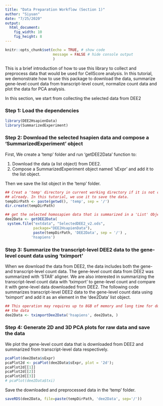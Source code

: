```yaml
---
title: "Data Preparation Workflow (Section 1)"
author: "Siyuan"
date: "7/25/2020"
output: 
  html_document:
    fig_width: 10
    fig_height: 8
---
```


```r
knitr::opts_chunk$set(echo = TRUE, # show code
                      message = FALSE # hide console output
                      )
```

This is a brief introduction of how to use this library to collect and preprocess data that would be used for CellScore analysis. In this tutorial, we demonstrate how to use this package to download the data, summarize gene-level count data from transcript-level count, normalize count data and plot the data for PCA analysis.


In this section, we start from collecting the selected data from DEE2

### Step 1: Load the dependencies
```r
library(DEE2HsapienData)
library(SummarizedExperiment)
```

### Step 2: Download the selected hsapien data and compose a 'SummarizedExperiment' object
First, We create a 'temp' folder and run 'getDEE2Data' function to:

1. Download the data (a list object) from DEE2.
2. Compose a SummarizedExperiment object named 'sExpr' and add it to the list object.

Then we save the list object in the 'temp' folder.
```r
## Creat a 'temp' directory in current working directory if it is not created
## already. In this tutorial, we use it to save the data. 
tempDirPath <- paste(getwd(), 'temp', sep = '/')
dir.create(tempDirPath)

## get the selected homosapien data that is summarized in a 'List' Object.
dee2Data <- getDEE2Data(
 system.file("extdata", "SelectedDEE2_v2.ods",
             package="DEE2HsapienData"),
             paste(tempDirPath, 'DEE2Data', sep = '/') , 
            'hsapiens')
```
### Step 3: Summarize the transcript-level DEE2 data to the gene-level count data using 'tximport'
When we download the data from DEE2, the data includes both the gene- and 
transcript-level count data. The gene-level count data from DEE2 was summarized with 'STAR' aligner. We are also interested in summarizing the transcript-level count data with 'tximport' to gene-level count and compare it with gene-level data downloaded from DEE2. The following code summarizes transcript-level DEE2 data to the gene-level count data using 'tximport' and add it as an element in the 'dee2Data' list object.
```r
## This operation may requires up to 8GB of memory and long time for download 
## the data
dee2Data <- tximportDee2Data('hsapiens', dee2Data, )
```
### Step 4: Generate 2D and 3D PCA plots for raw data and save the data  
We plot the gene-level count data that is downloaded from DEE2 and summarized from transcript-level data respectively. 
```r
pcaPlot(dee2Data$sExpr)
pcaPlot2d <- pcaPlot(dee2Data$sExpr, plot = '2d');
pcaPlot2d[[1]]
pcaPlot2d[[2]]
pcaPlot2d[[3]]
# pcaPlot(dee2Data$txi)
```
Save the downloaded and preprocessed data in the 'temp' folder.

```r
saveRDS(dee2Data, file=paste(tempDirPath, 'dee2Data', sep='/'))
```
